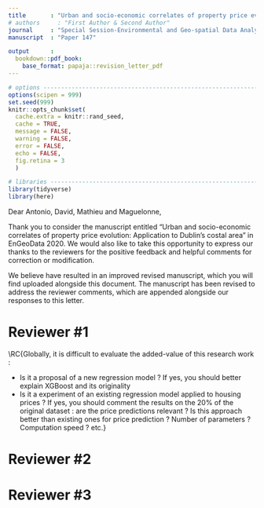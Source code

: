 ```yaml
---
title       : "Urban and socio-economic correlates of property price evolution: Application to Dublin's costal area"
# authors     : "First Author & Second Author"
journal     : "Special Session-Environmental and Geo-spatial Data Analytics (EnGeoData) of the 7th IEEE International Conference on Data Science and Advanced Analytics (DSAA'2020)."
manuscript  : "Paper 147"

output      :
  bookdown::pdf_book:
    base_format: papaja::revision_letter_pdf
---
```


```r
# options ----------------------------------------------------------------------
options(scipen = 999)
set.seed(999)
knitr::opts_chunk$set(
  cache.extra = knitr::rand_seed,
  cache = TRUE, 
  message = FALSE, 
  warning = FALSE, 
  error = FALSE, 
  echo = FALSE, 
  fig.retina = 3
  )

# libraries --------------------------------------------------------------------
library(tidyverse)
library(here)
```

Dear Antonio, David, Mathieu and Maguelonne,

Thank you to consider the manuscript entitled "Urban and socio-economic correlates of property price evolution: Application to Dublin's costal area" in EnGeoData 2020. We would also like to take this opportunity to express our thanks to the reviewers for the positive feedback and helpful comments for correction or modification.

We believe have resulted in an improved revised manuscript, which you will find uploaded alongside this document. The manuscript has been revised to address the reviewer comments, which are appended alongside our responses to this letter.

# Reviewer \#1

\RC{Page 1 : « 10389 houses » in the Abstract and « 10395 properties » in the Method section and « 10387 Properties » in Discussion section ?}

\RC{Page 2 : « an eXtreme Gradient Boosting (XGBoost) regression model was calculated to examine the extent to which house prices rely on urban and on socio-economic features ». Could you explain wether you worked on the XGBoost algorithm or not ? What was your contribution to develop/adapt/or parameterize this algorithm ?}

\RC{I suppose that Urban features importance is computed by the XGBoost model (Table I). Could you explain this stage and comment results ? Embassy importance is detected thanks to statistical computations. Is it possible to comment and validate it by qualitative interviews with experts ?}

\RC{Page 4 : Similarly, I couldn’t understand how Socio-Economic features importance is computed (Table II). Could you explain this stage and comment results ? Religion importance is detected thanks to statistical computations. Is it possible to comment and validate it by qualitative interviews with experts ?}

\RC{« Embassies are in general located in the most expensive areas of cities ». Are the ambassies installed in expensive areas or are the areas expensive because of their embassies ?}


\RC{Globally, it is difficult to evaluate the added-value of this research work :

  - Is it a proposal of a new regression model ? If yes, you should better explain XGBoost and its originality
  - Is it a experiment of an existing regression model applied to housing prices ? If yes, you should comment the results on the 20% of the original dataset : are the price predictions relevant ? Is this approach better than existing ones for price prediction ? Number of parameters ? Computation speed ? etc.}

\RC{What was not possible before and what is possible now thanks to this work ?}

\RC{Typos : Page 1 : « 10395 property »}

# Reviewer \#2

\RC{This paper presents machine learning experiments to estimate price changes in the real estate market. 

The main method is the XGBoost algorithm. Perhaps more methods could have been tried, including some simple baseline to put the presented results into perspective.

The focus of the paper in on the contribution of the proposed features. 

There in not much novelty, but the experiments are well executed and the results are convincing. Real data is used for training and testing.}

# Reviewer \#3

\RC{The topic of the paper fits well with the special session main topics. Below some suggestions of improvement that can be made to this contribution.}

\RC{Concerning the following statement: “techniques used usually include artificial neural networks due to the volatility of the market”, even though it is backed up by bibliographic references, it would be worth further explaining it. The same applies to the following statement "While these methods are efficient in a non-restricted space, they have limitations when they are used in coastal areas.", explain why.}
 
\RC{There are some issues related to the data acquisition process and the possible presence of errors. You noted that errors may occur when the data is being filed, could you provide some calculated information about the quality of the data used based on missing values, incoherent values, etc. Also, property addresses were geocoded relying on OSM geocoder, can you estimate accuracy of the process? The quality of OSM data is usually weak, what are the sources reported on the OSM urban features you extracted (source key: https://wiki.openstreetmap.org/wiki/Key:source)?}

\RC{Input data is not available in the github repository given by the authors, can we suppose it is due to restrictions to share the data, if so, this should be said clearly.}

\RC{Add URL to point to the Central Statistics Office and All-Island Research Observatory where data is available.}

\RC{explicit acronym "SD".}